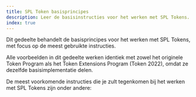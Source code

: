 ```yaml
---
title: SPL Token basisprincipes
description: Leer de basisinstructies voor het werken met SPL Tokens.
index: true
---
```


Dit gedeelte behandelt de basisprincipes voor het werken met SPL Tokens, met
focus op de meest gebruikte instructies.

Alle voorbeelden in dit gedeelte werken identiek met zowel het originele Token
Program als het Token Extensions Program (Token 2022), omdat ze dezelfde
basisimplementatie delen.

De meest voorkomende instructies die je zult tegenkomen bij het werken met SPL
Tokens zijn onder andere:
